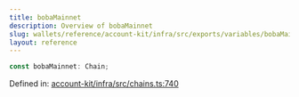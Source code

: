 ```yaml
---
title: bobaMainnet
description: Overview of bobaMainnet
slug: wallets/reference/account-kit/infra/src/exports/variables/bobaMainnet
layout: reference
---
```


```ts
const bobaMainnet: Chain;
```

Defined in: [account-kit/infra/src/chains.ts:740](https://github.com/alchemyplatform/aa-sdk/blob/da19afd63b0ba06a4de95b0d2d7871f64d546304/account-kit/infra/src/chains.ts#L740)
